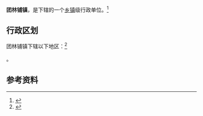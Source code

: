 {{中国乡级行政区|42/08/04/100/000}}

'''团林铺镇'''，是{{PRC admin/fullname|42/08/04/100/000|3}}下辖的一个[[乡镇|乡镇]]级行政单位。<ref>{{PRC admin/ref sgc|{{PRC admin/parent|42/08/04/100/000}}}}</ref>

== 行政区划 ==

团林铺镇下辖以下地区：<ref>{{PRC admin/ref sgc|42/08/04/100/000}}</ref>

{{PRC admin/children|42/08/04/100/000}}。

== 参考资料 ==

{{reflist}}

{{行政区划小作品}}
{{PRC admin/navcat|42/08/04/100/000}}